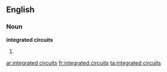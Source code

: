 ==English==

===Noun===
'''integrated circuits'''

# {{plural of|integrated circuit}}

[[ar:integrated circuits]]
[[fr:integrated circuits]]
[[ta:integrated circuits]]